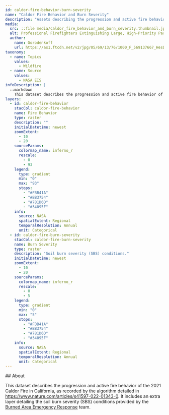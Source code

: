 ```yaml
---
id: caldor-fire-behavior-burn-severity
name: "Caldor Fire Behavior and Burn Severity"
description: "Assets describing the progression and active fire behavior of the 2021 Caldor Fire in California."
media:
  src: ::file media/caldor_fire_behavior_and_burn_severity.thumbnail.jpg
  alt: Professional Firefighters Extinguishing Large, High-Priority Part of the Forest Fire.
  author:
    name: Gorodenkoff
    url: https://as1.ftcdn.net/v2/jpg/05/69/13/76/1000_F_569137667_HesDs5hfaLGGeY215cDghIQTxFDhO82U.jpg
taxonomy:
  - name: Topics
    values:
      - Wildfire
  - name: Source
    values:
      - NASA EIS
infoDescription: |
  ::markdown
    This dataset describes the progression and active fire behavior of the 2021 Caldor Fire in California, as recorded by the algorithm detailed in https://www.nature.com/articles/s41597-022-01343-0. It includes an extra layer detailing the soil burn severity (SBS) conditions provided by the [Burned Area Emergency Response](https://burnseverity.cr.usgs.gov/baer/) team.
layers:
  - id: caldor-fire-behavior
    stacCol: caldor-fire-behavior
    name: Fire Behavior
    type: raster
    description: ""
    initialDatetime: newest
    zoomExtent:
      - 10
      - 20
    sourceParams:
      colormap_name: inferno_r
      rescale:
        - 0
        - 93
    legend:
      type: gradient
      min: "0"
      max: "93"
      stops:
        - "#FBB41A"
        - "#BB3754"
        - "#781D6D"
        - "#34095F"
    info:
      source: NASA
      spatialExtent: Regional
      temporalResolution: Annual
      unit: Categorical
  - id: caldor-fire-burn-severity
    stacCol: caldor-fire-burn-severity
    name: Burn Severity
    type: raster
    description: "Soil burn severity (SBS) conditions."
    initialDatetime: newest
    zoomExtent:
      - 10
      - 20
    sourceParams:
      colormap_name: inferno_r
      rescale:
        - 0
        - 5
    legend:
      type: gradient
      min: "0"
      max: "5"
      stops:
        - "#FBB41A"
        - "#BB3754"
        - "#781D6D"
        - "#34095F"
    info:
      source: NASA
      spatialExtent: Regional
      temporalResolution: Annual
      unit: Categorical
---
```


<Block>
<Prose>
  ## About

  This dataset describes the progression and active fire behavior of the 2021 Caldor Fire in California, as recorded by the algorithm detailed in https://www.nature.com/articles/s41597-022-01343-0. It includes an extra layer detailing the soil burn severity (SBS) conditions provided by the [Burned Area Emergency Response](https://burnseverity.cr.usgs.gov/baer/) team.
</Prose>
</Block>
